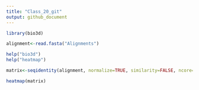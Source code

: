 ```yaml
---
title: "Class_20_git"
output: github_document
---
```


```r
library(bio3d)
```

```r
alignment<-read.fasta("Alignments")

```
```r
help("bio3d")
help("heatmap")
```

```r
matrix<-seqidentity(alignment, normalize=TRUE, similarity=FALSE, ncore=1, nseg.scale=1)
```
```r
heatmap(matrix)
```


